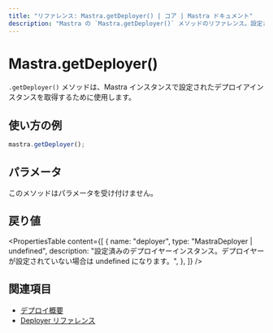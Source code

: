 ```yaml
---
title: "リファレンス: Mastra.getDeployer() | コア | Mastra ドキュメント"
description: "Mastra の `Mastra.getDeployer()` メソッドのリファレンス。設定されたデプロイヤーインスタンスを取得します。"
---
```


# Mastra.getDeployer()

`.getDeployer()` メソッドは、Mastra インスタンスで設定されたデプロイアインスタンスを取得するために使用します。

## 使い方の例

```typescript copy
mastra.getDeployer();
```


## パラメータ

このメソッドはパラメータを受け付けません。

## 戻り値

<PropertiesTable
  content={[
    {
      name: "deployer",
      type: "MastraDeployer | undefined",
      description: "設定済みのデプロイヤーインスタンス。デプロイヤーが設定されていない場合は undefined になります。",
    },
  ]}
/>

## 関連項目

- [デプロイ概要](../../docs/deployment/overview.mdx)
- [Deployer リファレンス](../../reference/deployer/deployer.mdx)